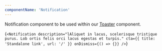 ```yaml
---
componentName: 'Notification'
---
```


Notification component to be used within our [Toaster](/components/toast) component.

<LiveComponent>{`
<Notification
  description="lAliquet in lacus, scelerisque tristique purus. Lob ortis felis orci lacus egestas et turpis."
  cta={{
    title: 'Standalone link',
    url: '/'
  }}
  onDismiss={() => {}}
/>
`}</LiveComponent>

<PropsTable props={componentProps} />
